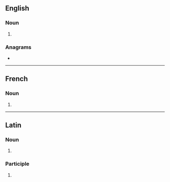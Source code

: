 {{also|légatos}}
==English==

===Noun===
{{head|en|noun form}}

# {{plural of|en|legato}}

===Anagrams===
* {{anagrams|en|a=aeglost|gelatos}}

----

==French==

===Noun===
{{head|fr|noun form|g=m}}

# {{plural of|fr|legato}}

----

==Latin==

===Noun===
{{la-noun-form|lēgātōs}}

# {{inflection of|la|lēgātus||acc|p}}

===Participle===
{{la-part-form|lēgātōs}}

# {{inflection of|la|lēgātus||acc|m|p}}